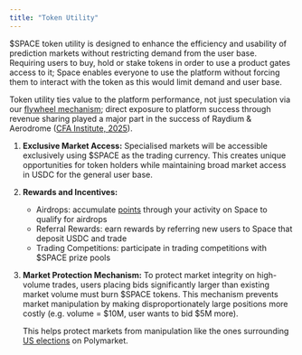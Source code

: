 ```yaml
---
title: "Token Utility"
---
```


\$SPACE token utility is designed to enhance the efficiency and usability of prediction markets without restricting demand from the user base. Requiring users to buy, hold or stake tokens in order to use a product gates access to it; Space enables everyone to use the platform without forcing them to interact with the token as this would limit demand and user base.

Token utility ties value to the platform performance, not just speculation via our [flywheel mechanism](./flywheel-mechanism/overview); direct exposure to platform success through revenue sharing played a major part in the success of Raydium & Aerodrome ([CFA Institute, 2025](https://blogs.cfainstitute.org/investor/2025/01/24/beyond-speculation-the-rise-of-revenue-sharing-tokens/)).

1. **Exclusive Market Access:** Specialised markets will be accessible exclusively using \$SPACE as the trading currency. This creates unique opportunities for token holders while maintaining broad market access in USDC for the general user base.
2. **Rewards and Incentives:**
   - Airdrops: accumulate [points](/doc/features/point-system) through your activity on Space to qualify for airdrops
   - Referral Rewards: earn rewards by referring new users to Space that deposit USDC and trade
   - Trading Competitions: participate in trading competitions with \$SPACE prize pools
3. **Market Protection Mechanism:** To protect market integrity on high-volume trades, users placing bids significantly larger than existing market volume must burn \$SPACE tokens. This mechanism prevents market manipulation by making disproportionately large positions more costly (e.g. volume = \$10M, user wants to bid \$5M more).

   This helps protect markets from manipulation like the ones surrounding [US elections](https://fortune.com/2024/10/24/polymarket-crypto-trump-win-presidential-election/?utm_source=chatgpt.com) on Polymarket.